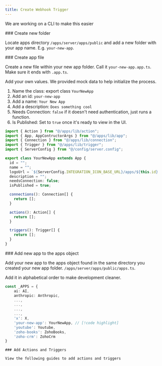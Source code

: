 ```yaml
---
title: Create Webhook Trigger
---
```


<Callout>We are working on a CLI to make this easier</Callout>

<Steps>

<Step>
### Create new folder

Locate apps directory `/apps/server/apps/public` and add a new folder with your app name. E.g. `your-new-app`.

<Files>
  <Folder name="apps" defaultOpen>
    <Folder name="ui" />
    <Folder name="server" defaultOpen>
      <Folder name="src" defaultOpen>
        <Folder name="apps" defaultOpen>
          <Folder name="public" defaultOpen>
            <Folder name="your-new-app" />
          </Folder>
        </Folder>
      </Folder>
    </Folder>
  </Folder>
</Files>

</Step>

<Step>
### Create app file

Create a new file within your new app folder. Call it `your-new-app.app.ts`. Make sure it ends with `.app.ts`.

Add your own values. We provided mock data to help initialize the process.

1. Name the class: export class `YourNewApp`
1. Add an id: `your-new-app`
1. Add a name: `Your New App`
1. Add a description: `Does something cool`
1. Needs Connection: `false` if it doesn't need authentication, just runs a function.
1. Is Published: Set to `true` once it's ready to view in the UI.

```ts
import { Action } from "@/apps/lib/action";
import { App, AppContructorArgs } from "@/apps/lib/app";
import { Connection } from "@/apps/lib/connection";
import { Trigger } from "@/apps/lib/trigger";
import { ServerConfig } from "@/config/server.config";

export class YourNewApp extends App {
  id = "";
  name = "";
  logoUrl = `${ServerConfig.INTEGRATION_ICON_BASE_URL}/apps/${this.id}.svg`;
  description = "";
  needsConnection: false;
  isPublished = true;

  connections(): Connection[] {
    return [];
  }

  actions(): Action[] {
    return [];
  }

  triggers(): Trigger[] {
    return [];
  }
}
```

</Step>

<Step>
### Add new app to the apps object

Add your new app to the apps object found in the same directory you created your new app folder.
`/apps/server/apps/public/apps.ts`.

<Files>
  <Folder name="apps" defaultOpen>
    <Folder name="ui" />
    <Folder name="server" defaultOpen>
      <Folder name="src" defaultOpen>
        <Folder name="apps" defaultOpen>
          <Folder name="public" defaultOpen>
            <Folder name="your-new-app" defaultOpen>
              <File name="your-new-app.app.ts" />
            </Folder>
            <File name="apps.ts" />
          </Folder>
        </Folder>
      </Folder>
    </Folder>
  </Folder>
</Files>

Add it in alphabetical order to make development cleaner.

```ts
const _APPS = {
    ai: AI,
    anthropic: Anthropic,
    ...,
    ...,
    ...,
    ...,
    'x': X,
    'your-new-app': YourNewApp, // [!code highlight]
    'youtube': Youtube,
    'zoho-books': ZohoBooks,
    'zoho-crm': ZohoCrm
}
```

</Step>

<Step>

    ### Add Actions and Triggers

    View the following guides to add actions and triggers

</Step>

</Steps>
